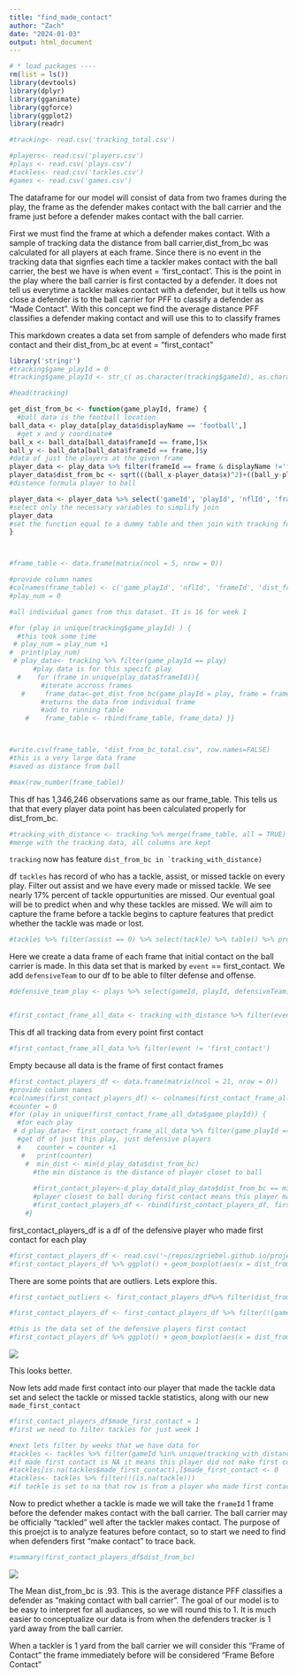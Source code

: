 ```yaml
---
title: "find_made_contact"
author: "Zach"
date: "2024-01-03"
output: html_document
---
```


```r
# * load packages ----
rm(list = ls())
library(devtools)
library(dplyr)
library(gganimate)
library(ggforce)
library(ggplot2)
library(readr)
```

```r
#tracking<- read.csv('tracking_total.csv')
```

```r
#players<- read.csv('players.csv')
#plays <- read.csv('plays.csv')
#tackles<- read.csv('tackles.csv')
#games <- read.csv('games.csv')

```

The dataframe for our model will consist of data from two frames during the play, the frame as the defender makes contact with the ball carrier and the frame just before a defender makes contact with the ball carrier.

First we must find the frame at which a defender makes contact. With a sample of tracking data the distance from ball carrier,dist_from_bc was calculated for all players at each frame. Since there is no event in the tracking data that signfies each time a tackler makes contact with the ball carrier, the best we have is when event = 'first_contact'. This is the point in the play where the ball carrier is first contacted by a defender. It does not tell us everytime a tackler makes contact with a defender, but it tells us how close a defender is to the ball carrier for PFF to classify a defender as "Made Contact". With this concept we find the average distance PFF classifies a defender making contact and will use this to to classify frames

This markdown creates a data set from sample of defenders who made first contact and their dist_from_bc at event = "first_contact"

```r
library('stringr')
#tracking$game_playId = 0
#tracking$game_playId <- str_c( as.character(tracking$gameId), as.character(tracking$playId), sep = '.')

#head(tracking)
```

```r
get_dist_from_bc <- function(game_playId, frame) {
  #ball data is the football location
ball_data <- play_data[play_data$displayName == 'football',]
  #get x and y coordinate#
ball_x <- ball_data[ball_data$frameId == frame,]$x
ball_y <- ball_data[ball_data$frameId == frame,]$y
#data of just the players at the given frame
player_data <- play_data %>% filter(frameId == frame & displayName !='football')
player_data$dist_from_bc <- sqrt(((ball_x-player_data$x)^2)+((ball_y-player_data$y)^2))
#distance formula player to ball

player_data <- player_data %>% select('gameId', 'playId', 'nflId', 'frameId', 'dist_from_bc')
#select only the necessary variables to simplify join
player_data
#set the function equal to a dummy table and then join with tracking for efficient 
}




```

```r
#frame_table <- data.frame(matrix(ncol = 5, nrow = 0))

#provide column names
#colnames(frame_table) <- c('game_playId', 'nflId', 'frameId', 'dist_from_bc')
#play_num = 0

#all individual games from this dataset. It is 16 for week 1

#for (play in unique(tracking$game_playId) ) {
  #this took some time
 # play_num = play_num +1
#  print(play_num)
 # play_data<- tracking %>% filter(game_playId == play)
      #play data is for this specifc play
  #    for (frame in unique(play_data$frameId)){
        #iterate accross frames
   #     frame_data<-get_dist_from_bc(game_playId = play, frame = frame)
        #returns the data from individual frame
        #add to running table
    #    frame_table <- rbind(frame_table, frame_data) }}



#write.csv(frame_table, "dist_from_bc_total.csv", row.names=FALSE)
#this is a very large data frame
#saved as distance from ball
```

```r
#max(row_number(frame_table))
```

This df has 1,346,246 observations same as our frame_table. This tells us that that every player data point has been calculated properly for dist_from_bc.

```r

#tracking_with_distance <- tracking %>% merge(frame_table, all = TRUE)
#merge with the tracking data, all columns are kept
```

`tracking` now has feature `` dist_from_bc in `tracking_with_distance) ``

df `tackles` has record of who has a tackle, assist, or missed tackle on every play. Filter out assist and we have every made or missed tackle. We see nearly 17% percent of tackle oppurtunities are missed. Our eventual goal will be to predict when and why these tackles are missed. We will aim to capture the frame before a tackle begins to capture features that predict whether the tackle was made or lost.

```r
#tackles %>% filter(assist == 0) %>% select(tackle) %>% table() %>% prop.table()
```

Here we create a data frame of each frame that initial contact on the ball carrier is made. In this data set that is marked by `event` == first_contact. We add `defensiveTeam` to our df to be able to filter defense and offense.

```r
#defensive_team_play <- plays %>% select(gameId, playId, defensiveTeam) 


#first_contact_frame_all_data <- tracking_with_distance %>% filter(event == 'first_contact') %>% #merge(defensive_team_play)%>% mutate(on_defense = case_when(club == defensiveTeam ~ 1, club != #defensiveTeam ~ 0, is.na(club) ~ NA))
```

This df all tracking data from every point first contact

```r
#first_contact_frame_all_data %>% filter(event != 'first_contact')
```

Empty because all data is the frame of first contact frames

```r
#first_contact_players_df <- data.frame(matrix(ncol = 21, nrow = 0))
#provide column names
#colnames(first_contact_players_df) <- colnames(first_contact_frame_all_data)
#counter = 0
#for (play in unique(first_contact_frame_all_data$game_playId)) {
  #for each play
 # d_play_data<- first_contact_frame_all_data %>% filter(game_playId == play, on_defense == 1)
  #get df of just this play, just defensive players
  #    counter = counter +1
   #   print(counter)
    #  min_dist <- min(d_play_data$dist_from_bc)
      #the min distance is the distance of player closet to ball
      
      #first_contact_player<-d_play_data[d_play_data$dist_from_bc == min_dist,]
      #player closest to ball during first contact means this player made first contact
      #first_contact_players_df <- rbind(first_contact_players_df, first_contact_player)
    #}
```

first_contact_players_df is a df of the defensive player who made first contact for each play

```r
#first_contact_players_df <- read.csv('~/repos/zgriebel.github.io/projects/NFL Tackling Evaluation/first_contact_players_df.csv')
#first_contact_players_df %>% ggplot() + geom_boxplot(aes(x = dist_from_bc))
```

There are some points that are outliers. Lets explore this.

```r
#first_contact_outliers <- first_contact_players_df%>% filter(dist_from_bc>2.5) %>% pull(game_playId)
```

```r
#first_contact_players_df <- first_contact_players_df %>% filter(!(game_playId %in% first_contact_outliers))
```

```r
#this is the data set of the defensive players first contact
#first_contact_players_df %>% ggplot() + geom_boxplot(aes(x = dist_from_bc))
```

![](graph_dist_from_bc.png)

This looks better.

Now lets add made first contact into our player that made the tackle data set and select the tackle or missed tackle statistics, along with our new `made_first_contact`

```r
#first_contact_players_df$made_first_contact = 1
#first we need to filter tackles for just week 1

#next lets filter by weeks that we have data for 
#tackles <- tackles %>% filter(gameId %in% unique(tracking_with_distance$gameId))%>% #merge(first_contact_players_df, all = TRUE) %>% select('gameId', 'playId', 'tackle', 'pff_missedTackle', 'made_first_contact')
#if made first contact is NA it means this player did not make first contact
#tackles[is.na(tackles$made_first_contact),]$made_first_contact <- 0
#tackles<- tackles %>% filter(!(is.na(tackle)))
#if tackle is set to na that row is from a player who made first contact but did not record a made or missed tackle. We want to remove this
```

Now to predict whether a tackle is made we will take the `frameId` 1 frame before the defender makes contact with the ball carrier. The ball carrier may be officially "tackled" well after the tackler makes contact. The purpose of this proejct is to analyze features before contact, so to start we need to find when defenders first "make contact" to trace back.

```r
#summary(first_contact_players_df$dist_from_bc)
```

![](sum_dist_from_bc.png)

The Mean dist_from_bc is .93. This is the average distance PFF classifies a defender as "making contact with ball carrier". The goal of our model is to be easy to interpret for all audiances, so we will round this to 1. It is much easier to conceptualize our data is from when the defenders tracker is 1 yard away from the ball carrier.

When a tackler is 1 yard from the ball carrier we will consider this "Frame of Contact" the frame immediately before will be considered "Frame Before Contact"
